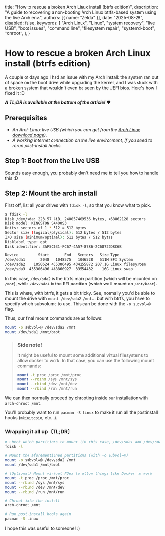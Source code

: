 
  title: "How to rescue a broken Arch Linux install (btrfs edition)",
  description:
    "A guide to recovering a non-booting Arch Linux btrfs-based system using the live Arch env.",
  authors: [{ name: "Zelda" }],
  date: "2025-08-28",
  disabled: false,
  keywords: [
    "Arch Linux",
    "Linux",
    "system recovery",
    "live USB",
    "boot issues",
    "command line",
    "filesystem repair",
    "systemd-boot",
    "chroot",
  ],
}

# How to rescue a broken Arch Linux install (btrfs edition)

A couple of days ago I had an issue with my Arch install: the system ran out of space on the boot drive while upgrading the kernel, and I was stuck with a broken system that wouldn't even be seen by the UEFI bios. Here's how I fixed it :D

**_A TL;DR is available at the bottom of the article! ♥︎_**

## Prerequisites

  - *An Arch Linux live USB (which you can get from the [Arch Linux download page](https://archlinux.org/download/)).*
  - *A working internet connection on the live environment, if you need to rerun post-install hooks.*

## Step 1: Boot from the Live USB

Sounds easy enough, you probably don't need me to tell you how to handle this :D

## Step 2: Mount the arch install

First off, list all your drives with `fdisk -l`, so that you know what to pick.

```bash
$ fdisk -l
Disk /dev/sda: 223.57 GiB, 240057409536 bytes, 468862128 sectors
Disk model: KINGSTON SA400S3
Units: sectors of 1 * 512 = 512 bytes
Sector size (logical/physical): 512 bytes / 512 bytes
I/O size (minimum/optimal): 512 bytes / 512 bytes
Disklabel type: gpt
Disk identifier: 3AF5C031-FC67-4A57-8786-2C6872DD8C6B

Device         Start       End   Sectors   Size Type
/dev/sda1       2048   1048575   1046528   511M EFI System
/dev/sda2    1050624 435306495 434255872 207.1G Linux filesystem
/dev/sda3  435306496 468860927  33554432    16G Linux swap
```

In this case, `/dev/sda2` is the btrfs main partition (which will be mounted on `/mnt`), while `/dev/sda1` is the EFI partition (which we'll mount on `/mnt/boot`).

This is where, with btrfs, it gets a bit tricky. See, normally you'd be able to mount the drive with `mount /dev/sda2 /mnt`... but with btrfs, you have to specify which subvolume to use. This can be done with the `-o subvol=@` flag.

Thus, our final mount commands are as follows:

```bash
mount -o subvol=@ /dev/sda2 /mnt
mount /dev/sda1 /mnt/boot
```

> ### <Star className="inline ml-0 w-3 h-4" /> Side note!
> 
> It might be useful to mount some additional virtual filesystems to allow docker to work. In that case, you can use the following mount commands:
> ```bash
> mount -t proc /proc /mnt/proc
> mount --rbind /sys /mnt/sys
> mount --rbind /dev /mnt/dev
> mount --rbind /run /mnt/run
> ```

We can then normally proceed by chrooting inside our installation with `arch-chroot /mnt`.

You'll probably want to run `pacman -S linux` to make it run all the postinstall hooks (`mkinitcpio`, etc...).

### Wrapping it all up〔TL;DR〕

```bash
# Check which partitions to mount (in this case, /dev/sda1 and /dev/sda2)
fdisk -l

# Mount the aforementioned partitions (with -o subvol=@)
mount -o subvol=@ /dev/sda2 /mnt
mount /dev/sda1 /mnt/boot

# (Optional) Mount virtual FSes to allow things like Docker to work
mount -t proc /proc /mnt/proc
mount --rbind /sys /mnt/sys
mount --rbind /dev /mnt/dev
mount --rbind /run /mnt/run

# Chroot into the install
arch-chroot /mnt

# Run post-install hooks again
pacman -S linux
```

I hope this was useful to someone! :)
